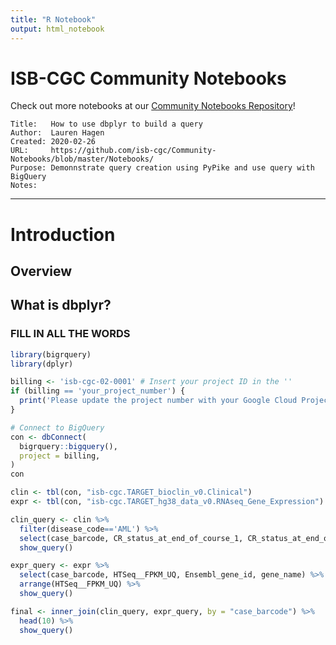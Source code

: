 ```yaml
---
title: "R Notebook"
output: html_notebook
---
```


# ISB-CGC Community Notebooks

Check out more notebooks at our [Community Notebooks Repository](https://github.com/isb-cgc/Community-Notebooks)!

```
Title:   How to use dbplyr to build a query
Author:  Lauren Hagen
Created: 2020-02-26
URL:     https://github.com/isb-cgc/Community-Notebooks/blob/master/Notebooks/
Purpose: Demonnstrate query creation using PyPike and use query with BigQuery
Notes: 
```
***

# Introduction

## Overview


## What is dbplyr?

### FILL IN ALL THE WORDS ###

```r
library(bigrquery)
library(dplyr)
```

```r
billing <- 'isb-cgc-02-0001' # Insert your project ID in the ''
if (billing == 'your_project_number') {
  print('Please update the project number with your Google Cloud Project')
}
```

```r
# Connect to BigQuery
con <- dbConnect(
  bigrquery::bigquery(),
  project = billing,
)
con
```

```r
clin <- tbl(con, "isb-cgc.TARGET_bioclin_v0.Clinical")
expr <- tbl(con, "isb-cgc.TARGET_hg38_data_v0.RNAseq_Gene_Expression")
```

```r
clin_query <- clin %>%
  filter(disease_code=='AML') %>%
  select(case_barcode, CR_status_at_end_of_course_1, CR_status_at_end_of_course_2) %>%
  show_query()
```

```r
expr_query <- expr %>%
  select(case_barcode, HTSeq__FPKM_UQ, Ensembl_gene_id, gene_name) %>%
  arrange(HTSeq__FPKM_UQ) %>%
  show_query()
```

```r
final <- inner_join(clin_query, expr_query, by = "case_barcode") %>%
  head(10) %>%
  show_query()
```
